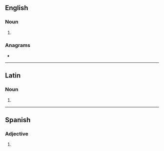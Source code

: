 {{also|Malos|mālos}}
==English==

===Noun===
{{head|en|noun plural form}}

# {{plural of|malo|lang=en}}

===Anagrams===
* {{anagrams|en|Salmo|Smola|Somal|loams|lomas|molas|sloam|somal}}

----

==Latin==

===Noun===
{{la-noun-form|mālōs}}

# {{inflection of|mālus||acc|p|lang=la}}

----

==Spanish==

===Adjective===
{{es-adj-form|m-p}}

# {{es-adj form of|malo|m|pl}}